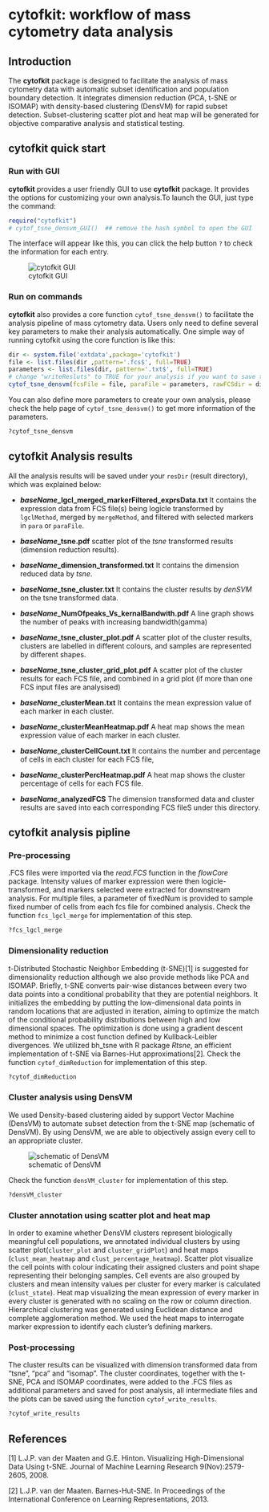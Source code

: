 
<!--
  %\VignetteIndexEntry{cytofkit: workflow of mass cytometry data analysis}
  %\VignetteEngine{knitr::knitr}
-->


cytofkit: workflow of mass cytometry data analysis
====================================================
             
             
Introduction
-----------------------

The **cytofkit** package is designed to facilitate the analysis of mass cytometry data with automatic subset identification and population boundary detection. It integrates dimension reduction (PCA, t-SNE or ISOMAP) with density-based clustering (DensVM) for rapid subset detection. Subset-clustering scatter plot and heat map will be generated for objective comparative analysis and statistical testing.
                   
                   
cytofkit quick start
--------------------------

### Run with GUI

**cytofkit** provides a user friendly GUI to use **cytofkit** package. It provides the options for customizing your own analysis.To launch the GUI, just type the command:
```r
require("cytofkit") 
# cytof_tsne_densvm_GUI()  ## remove the hash symbol to open the GUI
```

The interface will appear like this, you can click the help button `?` to check the information for each entry.

![cytofkit GUI](cytofkit_GUI.PNG)
               
               
### Run on commands

**cytofkit** also provides a core function `cytof_tsne_densvm()` to facilitate the analysis pipeline of mass cytometry data. Users only need to define several key parameters to make their analysis automatically. One simple way of running cytofkit using the core function is like this:
```r
dir <- system.file('extdata',package='cytofkit')
file <- list.files(dir ,pattern='.fcs$', full=TRUE)
parameters <- list.files(dir, pattern='.txt$', full=TRUE)
# change "writeResluts" to TRUE for your analysis if you want to save the result files
cytof_tsne_densvm(fcsFile = file, paraFile = parameters, rawFCSdir = dir, baseName = 'test')   
```

You can also define more parameters to create your own analysis, please check the help page of `cytof_tsne_densvm()` to get more information of the parameters.
```r
?cytof_tsne_densvm
```
             
             
cytofkit Analysis results
--------------------------------

All the analysis results will be saved under your `resDir` (result directory), which was explained below:

+ __*baseName*\_lgcl\_merged\_markerFiltered\_exprsData.txt__
   It contains the expression data from FCS file(s) being logicle transformed by `lgclMethod`, merged by `mergeMethod`, and filtered with selected markers in `para` or `paraFile`.
   
+ __*baseName*\_tsne.pdf__
  scatter plot of the *tsne* transformed results (dimension reduction results).
                       
+ __*baseName*\_dimension\_transformed.txt__
  It contains the dimension reduced data by *tsne*.
                    
+ __*baseName*\_tsne\_cluster.txt__
  It contains the cluster results by *denSVM* on the tsne transformed data.
                         
+ __*baseName*\_NumOfpeaks\_Vs\_kernalBandwith.pdf__
  A line graph shows the number of peaks with increasing bandwidth(gamma)
                   
+ __*baseName*\_tsne\_cluster\_plot.pdf__
  A scatter plot of the cluster results, clusters are labelled in different colours, and samples are represented by different shapes.
                     
+ __*baseName*\_tsne\_cluster\_grid\_plot.pdf__
  A scatter plot of the cluster results for each FCS file, and combined in a grid plot (if more than one FCS input files are analysised)
                         
+ __*baseName*\_clusterMean.txt__
  It contains the mean expression value of each marker in each cluster. 
                  
+ __*baseName*\_clusterMeanHeatmap.pdf__
  A heat map shows the mean expression value of each marker in each cluster. 
                   
+ __*baseName*\_clusterCellCount.txt__
  It contains the number and percentage of cells in each cluster for each FCS file, 
                   
+ __*baseName*\_clusterPercHeatmap.pdf__
  A heat map shows the cluster percentage of cells for each FCS file.
                       
+ __*baseName*\_analyzedFCS__
  The dimension transformed data and cluster results are saved into each corresponding FCS fileS under this directory.
                        
                        
cytofkit analysis pipline
--------------------------------

### Pre-processing

.FCS files were imported via the *read.FCS* function in the *flowCore* package. Intensity values of marker expression were then logicle-transformed, and markers selected were extracted for downstream analysis. For multiple files, a parameter of fixedNum is provided to sample fixed number of cells from each fcs file for combined analysis. Check the function `fcs_lgcl_merge` for implementation of this step.

```r
?fcs_lgcl_merge
```


### Dimensionality reduction

t-Distributed Stochastic Neighbor Embedding (t-SNE)[1] is suggested for dimensionality reduction although we also provide methods like PCA and ISOMAP. Briefly, t-SNE converts pair-wise distances between every two data points into a conditional probability that they are potential neighbors. It initializes the embedding by putting the low-dimensional data points in random locations that are adjusted in iteration, aiming to optimize the match of the conditional probability distributions between high and low dimensional spaces. The optimization is done using a gradient descent method to minimize a cost function defined by Kullback-Leibler divergences. We utilized bh\_tsne with R package *Rtsne*, an efficient implementation of t-SNE via Barnes-Hut approximations[2]. Check the function `cytof_dimReduction` for implementation of this step.

```r
?cytof_dimReduction
```

  
### Cluster analysis using DensVM

We used Density-based clustering aided by support Vector Machine (DensVM) to automate subset detection from the t-SNE map (schematic of DensVM). By using DensVM, we are able to objectively assign every cell to an appropriate cluster. 

![schematic of DensVM](schematic_of_DensVM.PNG)

Check the function `densVM_cluster` for implementation of this step.

```r
?densVM_cluster
```


### Cluster annotation using scatter plot and heat map

In order to examine whether DensVM clusters represent biologically meaningful cell populations, we annotated individual clusters by using scatter plot(`cluster_plot` and `cluster_gridPlot`) and heat maps (`clust_mean_heatmap` and `clust_percentage_heatmap`). Scatter plot visualize the cell points with colour indicating their assigned clusters and point shape representing their belonging samples. Cell events are also grouped by clusters and mean intensity values per cluster for every marker is calculated (`clust_state`). Heat map visualizing the mean expression of every marker in every cluster is generated with no scaling on the row or column direction. Hierarchical clustering was generated using Euclidean distance and complete agglomeration method. We used the heat maps to interrogate marker expression to identify each cluster's defining markers.  

### Post-processing

The cluster results can be visualized with dimension transformed data from "tsne", "pca" and "isomap". The cluster coordinates, together with the t-SNE, PCA and ISOMAP coordinates, were added to the .FCS files as additional parameters and saved for post analysis, all intermediate files and the plots can be saved using the function `cytof_write_results`.

```r
?cytof_write_results

```

             
             
References
--------------

[1] L.J.P. van der Maaten and G.E. Hinton. Visualizing High-Dimensional Data Using t-SNE. Journal of Machine Learning Research 9(Nov):2579-2605, 2008.

[2] L.J.P. van der Maaten. Barnes-Hut-SNE. In Proceedings of the International Conference on Learning Representations, 2013.